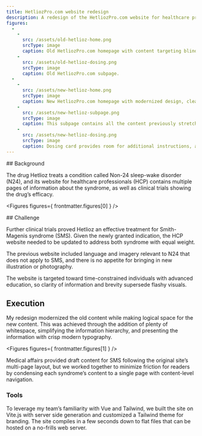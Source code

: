 ```yaml
---
title: HetliozPro.com website redesign
description: A redesign of the HetliozPro.com website for healthcare professionals.
figures:
  -
    -
      src: /assets/old-hetlioz-home.png
      srcType: image
      caption: Old HetliozPro.com homepage with content targeting blind patients. 
    -
      src: /assets/old-hetlioz-dosing.png
      srcType: image
      caption: Old HetliozPro.com subpage.
  -
    -
      src: /assets/new-hetlioz-home.png
      srcType: image
      caption: New HetliozPro.com homepage with modernized design, clear calls to action, and "cards" grouping the syndromes.
    -
      src: /assets/new-hetlioz-subpage.png
      srcType: image
      caption: This subpage contains all the content previously stretched across almost a dozen pages in one easily scrollable document. The sidebar contains anchor links to quickly jump throughout the document.
    -
      src: /assets/new-hetlioz-dosing.png
      srcType: image
      caption: Dosing card provides room for additional instructions, and SVG icons scale better on higher density screens.
---
```



<div>
## Background

The drug Hetlioz treats a condition called Non-24 sleep-wake disorder (N24), and its website for healthcare professionals (HCP) contains multiple pages of information about the syndrome, as well as clinical trials showing the drug’s efficacy. 
</div>

<Figures figures={ frontmatter.figures[0] } />

<div>
## Challenge 

Further clinical trials proved Hetlioz an effective treatment for Smith-Magenis syndrome (SMS). Given the newly granted indication, the HCP website needed to be updated to address both syndrome with equal weight. 

The previous website included language and imagery relevant to N24 that does not apply to SMS, and there is no appetite for bringing in new illustration or photography.

The website is targeted toward time-constrained individuals with advanced education, so clarity of information and brevity supersede flashy visuals.

## Execution

My redesign modernized the old content while making logical space for the new content. This was achieved through the addition of plenty of whitespace, simplifying the information hierarchy, and presenting the information with crisp modern typography.
</div>

<Figures figures={ frontmatter.figures[1] } />

<div>
Medical affairs provided draft content for SMS following the original site’s multi-page layout, but we worked together to minimize friction for readers by condensing each syndrome’s content to a single page with content-level navigation.

### Tools 

To leverage my team’s familiarity with Vue and Tailwind, we built the site on Vite.js with server side generation and customized a Tailwind theme for branding. The site compiles in a few seconds down to flat files that can be hosted on a no-frills web server.
</div>